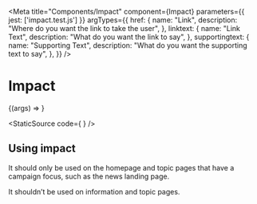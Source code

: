
<Meta
    title="Components/Impact"
    component={Impact}
    parameters={{
        jest: ['impact.test.js']
    }}
    argTypes={{
        href: {
            name: "Link",
            description: "Where do you want the link to take the user",
        },
        linktext: {
            name: "Link Text",
            description: "What do you want the link to say",
        },
        supportingtext: {
            name: "Supporting Text",
            description: "What do you want the supporting text to say",
        },
    }}
/>

# Impact

<Canvas>
    <Story
        name="Impact"
        args={{
            href: "/",
            linktext: "Get out more at our Country Parks",
            supportingtext:"Whether you’re out for a walk or run to improve your fitness or want to take the family on an outdoor adventure, discover many ways to get out more at our Country Parks.",
        }}
    >
        {(args) => <Impact {...args} />}
    </Story>
</Canvas>

<StaticSource code={
    <Impact
        href="/"
        linktext="Get out more at our Country Parks"
        supportingtext="Whether you’re out for a walk or run to improve your fitness or want to take the family on an outdoor adventure, discover many ways to get out more at our Country Parks."
    />
} />

## Using impact

It should only be used on the homepage and topic pages that have a campaign focus, such as the news landing page.

It shouldn’t be used on information and topic pages.
